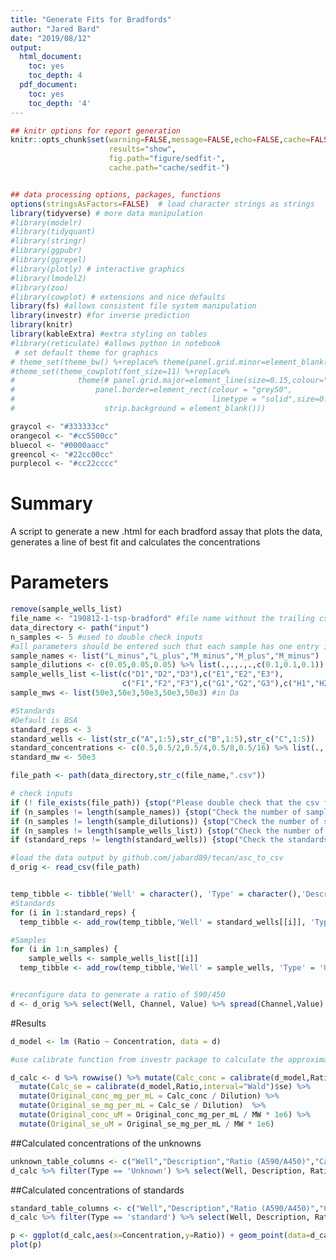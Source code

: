 ---
title: "Generate Fits for Bradfords"
author: "Jared Bard"
date: "2019/08/12"
output:
  html_document:
    toc: yes
    toc_depth: 4
  pdf_document:
    toc: yes
    toc_depth: '4'
---



```{r setup,warning=FALSE,message=FALSE,echo=FALSE}

## knitr options for report generation
knitr::opts_chunk$set(warning=FALSE,message=FALSE,echo=FALSE,cache=FALSE,
                      results="show",
                      fig.path="figure/sedfit-",
                      cache.path="cache/sedfit-")


## data processing options, packages, functions
options(stringsAsFactors=FALSE)  # load character strings as strings
library(tidyverse) # more data manipulation
#library(modelr)
#library(tidyquant)
#library(stringr)
#library(ggpubr)
#library(ggrepel)
#library(plotly) # interactive graphics
#library(lmodel2)
#library(zoo)
#library(cowplot) # extensions and nice defaults
library(fs) #allows consistent file system manipulation
library(investr) #for inverse prediction
library(knitr)
library(kableExtra) #extra styling on tables
#library(reticulate) #allows python in notebook
 # set default theme for graphics
# theme_set(theme_bw() %+replace% theme(panel.grid.minor=element_blank())) 
#theme_set(theme_cowplot(font_size=11) %+replace% 
#              theme(# panel.grid.major=element_line(size=0.15,colour="grey50"),
#                  panel.border=element_rect(colour = "grey50",
#                                            linetype = "solid",size=0.5),
#                    strip.background = element_blank()))

graycol <- "#333333cc"
orangecol <- "#cc5500cc"
bluecol <- "#0000aacc"
greencol <- "#22cc00cc"
purplecol <- "#cc22cccc"

```

# Summary
A script to generate a new .html for each bradford assay that plots the data, generates a line of best fit and calculates the concentrations

# Parameters

```{r set_global, echo = 'fase'}
remove(sample_wells_list)
file_name <- "190812-1-tsp-bradford" #file name without the trailing csv
data_directory <- path("input")
n_samples <- 5 #used to double check inputs
#all parameters should be entered such that each sample has one entry in the lists
sample_names <- list("L_minus","L_plus","M_minus","M_plus","M_minus")
sample_dilutions <- c(0.05,0.05,0.05) %>% list(.,.,.,.,c(0.1,0.1,0.1))
sample_wells_list <-list(c("D1","D2","D3"),c("E1","E2","E3"),
                         c("F1","F2","F3"),c("G1","G2","G3"),c("H1","H2","H3"))
sample_mws <- list(50e3,50e3,50e3,50e3,50e3) #in Da

#Standards
#Default is BSA
standard_reps <- 3
standard_wells <- list(str_c("A",1:5),str_c("B",1:5),str_c("C",1:5))
standard_concentrations <- c(0.5,0.5/2,0.5/4,0.5/8,0.5/16) %>% list(.,.,.)
standard_mw <- 50e3
```

```{r load_data, echo = FALSE, results = 'hide'}
file_path <- path(data_directory,str_c(file_name,".csv"))

# check inputs
if (! file_exists(file_path)) {stop("Please double check that the csv file exists")}
if (n_samples != length(sample_names)) {stop("Check the number of sample_names")}
if (n_samples != length(sample_dilutions)) {stop("Check the number of sample_dilutions")}
if (n_samples != length(sample_wells_list)) {stop("Check the number of sample_wells")}
if (standard_reps != length(standard_wells)) {stop("Check the standards")}

#load the data output by github.com/jabard89/tecan/asc_to_csv
d_orig <- read_csv(file_path)


temp_tibble <- tibble('Well' = character(), 'Type' = character(),'Description' = character(),'MW' = numeric(), 'Concentration' = numeric(), 'Dilution' = numeric())
#Standards
for (i in 1:standard_reps) {
  temp_tibble <- add_row(temp_tibble,'Well' = standard_wells[[i]], 'Type' = 'standard', 'Description' = 'BSA', 'MW' = standard_mw, 'Concentration' = standard_concentrations[[i]], 'Dilution' = 1)}

#Samples
for (i in 1:n_samples) {
    sample_wells <- sample_wells_list[[i]]
  temp_tibble <- add_row(temp_tibble,'Well' = sample_wells, 'Type' = 'Unknown', 'Description' = sample_names[[i]],'MW' = sample_mws[[i]], 'Dilution' = sample_dilutions[[i]])}


#reconfigure data to generate a ratio of 590/450
d <- d_orig %>% select(Well, Channel, Value) %>% spread(Channel,Value) %>% mutate(Ratio = A590 / A450) %>% inner_join(temp_tibble)

```

#Results
```{r fit_data, echo = FALSE, results = 'hide'}
d_model <- lm (Ratio ~ Concentration, data = d)

#use calibrate function from investr package to calculate the approximate concentration for a given ratio

d_calc <- d %>% rowwise() %>% mutate(Calc_conc = calibrate(d_model,Ratio,interval="Wald")$estimate) %>%
  mutate(Calc_se = calibrate(d_model,Ratio,interval="Wald")$se) %>% 
  mutate(Original_conc_mg_per_mL = Calc_conc / Dilution) %>%
  mutate(Original_se_mg_per_mL = Calc_se / Dilution)  %>%
  mutate(Original_conc_uM = Original_conc_mg_per_mL / MW * 1e6) %>%
  mutate(Original_se_uM = Original_se_mg_per_mL / MW * 1e6)
```

##Calculated concentrations of the unknowns
```{r unknown_table, echo = FALSE, results = 'asis'}
unknown_table_columns <- c("Well","Description","Ratio (A590/A450)","Calculated Conc (mg/mL)","Dilution Factor","Original Conc (mg/mL)","SE","MW (Da)","Original Conc (uM)","SE")
d_calc %>% filter(Type == 'Unknown') %>% select(Well, Description, Ratio, Calc_conc, Dilution, Original_conc_mg_per_mL, Original_se_mg_per_mL, MW, Original_conc_uM, Original_se_uM) %>% arrange(Description,Well) %>% kable(format='markdown',digits = 4, col.names = unknown_table_columns, align = (c("l","l",rep("c",7)))) %>% kable_styling(bootstrap_options = c("hover","condensed"),full_width = F, position = "left")
```

##Calculated concentrations of standards
```{r standards_table, echo = FALSE, results = 'asis'}
standard_table_columns <- c("Well","Description","Ratio (A590/A450)","Concentration (mg/mL)", "Calculated Conc", "Standard Error")
d_calc %>% filter(Type == 'standard') %>% select(Well, Description, Ratio, Concentration, Calc_conc, Calc_se) %>% arrange(desc(Concentration)) %>% kable(digits = 4, col.names = standard_table_columns, align = c("l","l",rep("c",4))) %>% kable_styling(bootstrap_options = c("hover","condensed"),full_width = F, position = "left")
```

```{r plot, echo = FALSE, results = 'asis'}
p <- ggplot(d_calc,aes(x=Concentration,y=Ratio)) + geom_point(data=d_calc %>% filter(Type == 'standard')) + geom_smooth(method = 'lm') + geom_point(data=d_calc %>% filter(Type == 'Unknown'),aes(x=Calc_conc, colour = Description)) + xlab("Concentration (mg/mL)") + ylab("Ratio (A590/A450")
plot(p)
```